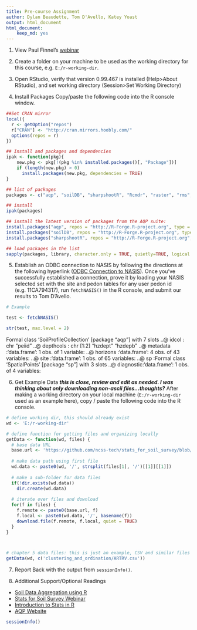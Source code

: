 ---
title: Pre-course Assignment
author: Dylan Beaudette, Tom D'Avello, Katey Yoast 
output: html_document
html_document:
    keep_md: yes
---

1. View Paul Finnel's [webinar](https://youtu.be/VcdowqknChQ)

2. Create a folder on your machine to be used as the working directory for this course, e.g. `E:/r-working-dir`.

3. Open RStudio, verify that version 0.99.467 is installed (Help>About RStudio), and set working directory (Session>Set Working Directory)

4. Install Packages
Copy/paste the following code into the R console window. 
```{r, warning=FALSE, message=FALSE, results="hide"}
##Set CRAN mirror
local({
  r <- getOption("repos")
  r["CRAN"] <- "http://cran.mirrors.hoobly.com/"
  options(repos = r)
})

## Install and packages and dependencies
ipak <- function(pkg){
    new.pkg <- pkg[!(pkg %in% installed.packages()[, "Package"])]
    if (length(new.pkg) > 0) 
      install.packages(new.pkg, dependencies = TRUE)
}

## list of packages
packages <- c("aqp", "soilDB", "sharpshootR", "Rcmdr", "raster", "rms", "randomForest", "shape", "shapefiles", "sp", "spatial", "plyr", "lattice", "circular", "markdown", "httr", "rpart", "ggplot2", "rgdal", "knitr", "reshape2", "fBasics", "caret", "dplyr", "printr", "cluster", "ape", "RColorBrewer", "latticeExtra", "plotrix")

## install
ipak(packages)

## install the latest version of packages from the AQP suite:
install.packages("aqp", repos = "http://R-Forge.R-project.org", type = "source")
install.packages("soilDB", repos = "http://R-Forge.R-project.org", type = "source")
install.packages("sharpshootR", repos = "http://R-Forge.R-project.org", type = "source")

## load packages in the list
sapply(packages, library, character.only = TRUE, quietly=TRUE, logical.return=TRUE)
```

5. Establish an ODBC connection to NASIS by following the directions at the following hyperlink ([ODBC Connection to NASIS](https://r-forge.r-project.org/scm/viewvc.php/*checkout*/docs/soilDB/setup_local_nasis.html?root=aqp)). Once you've successfully established a connection, prove it by loading your NASIS selected set with the site and pedon tables for any user pedon id (e.g. 11CA794317), run `fetchNASIS()` in the R console, and submit our results to Tom D'Avello.

```{r example}
# Example

test <- fetchNASIS()

str(test, max.level = 2)
```

Formal class 'SoilProfileCollection' [package "aqp"] with 7 slots
  ..@ idcol     : chr "peiid"
  ..@ depthcols : chr [1:2] "hzdept" "hzdepb"
  ..@ metadata  :'data.frame':	1 obs. of  1 variable:
  ..@ horizons  :'data.frame':	4 obs. of  43 variables:
  ..@ site      :'data.frame':	1 obs. of  65 variables:
  ..@ sp        :Formal class 'SpatialPoints' [package "sp"] with 3 slots
  ..@ diagnostic:'data.frame':	1 obs. of  4 variables:


6. Get Example Data ***this is close, review and edit as needed. I was thinking about only downloading non-ascii files...thoughts?***
After making a working directory on your local machine (`E:/r-working-dir` used as an example here), copy / paste the following code into the R console.
```{r, warning=FALSE, message=FALSE, results="hide", eval=FALSE}
# define working dir, this should already exist
wd <- 'E:/r-working-dir'

# define function for getting files and organizing locally
getData <- function(wd, files) {
  # base data URL
  base.url <- 'https://github.com/ncss-tech/stats_for_soil_survey/blob/master/data/'
  
  # make data path using first file
  wd.data <- paste0(wd, '/', strsplit(files[1], '/')[[1]][[1]])
  
  # make a sub-folder for data files
  if(!dir.exists(wd.data))
    dir.create(wd.data)
  
  # iterate over files and download
  for(f in files) {
    f.remote <- paste0(base.url, f)
    f.local <- paste0(wd.data, '/', basename(f))
    download.file(f.remote, f.local, quiet = TRUE)
  }
}



# chapter 5 data files: this is just an example, CSV and similar files can be downloaded implicitly by read.csv()
getData(wd, c('clustering_and_ordination/ARTRV.csv'))
```

7. Report Back with the output from `sessionInfo()`.

8. Additional Support/Optional Readings
  * [Soil Data Aggregation using R](https://www.youtube.com/watch?v=wD9Y0Qpv5Tw)
  * [Stats for Soil Survey Webinar](https://www.youtube.com/watch?v=G5mFt9k37a4)
  * [Introduction to Stats in R](http://www.gardenersown.co.uk/Education/Lectures/R/index.htm#inputting_data)
  * [AQP Website](http://aqp.r-forge.r-project.org/)


```{r}
sessionInfo()
```

